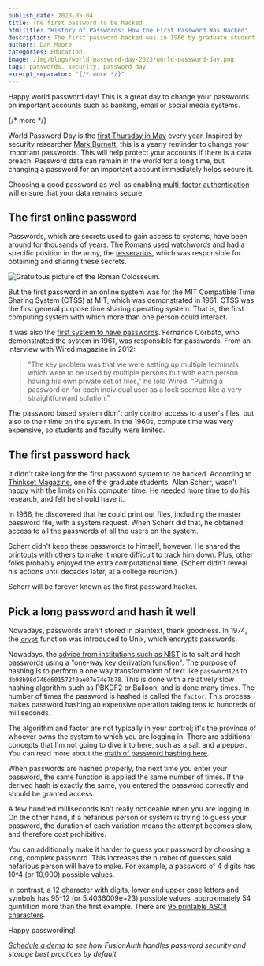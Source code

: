 ```yaml
---
publish_date: 2023-05-04 
title: The first password to be hacked
htmlTitle: "History of Passwords: How the First Password Was Hacked"
description: The first password hacked was in 1966 by graduate student Allan Scherr at MIT. Learn more about the history of passwords. 
authors: Dan Moore
categories: Education
image: /img/blogs/world-password-day-2023/world-password-day.png
tags: passwords, security, password day
excerpt_separator: "{/* more */}"
---
```


Happy world password day! This is a great day to change your passwords on important accounts such as banking, email or social media systems.

{/* more */}

World Password Day is the [first Thursday in May](https://nationaldaycalendar.com/world-password-day-first-thursday-in-may/) every year. Inspired by security researcher [Mark Burnett](https://xato.net/), this is a yearly reminder to change your important passwords. This will help protect your accounts if there is a data breach. Password data can remain in the world for a long time, but changing a password for an important account immediately helps secure it.

Choosing a good password as well as enabling [multi-factor authentication](/learn/expert-advice/authentication/multi-factor-authentication) will ensure that your data remains secure.

## The first online password

Passwords, which are secrets used to gain access to systems, have been around for thousands of years. The Romans used watchwords and had a specific position in the army, the [tesserarius](https://en.wikipedia.org/wiki/Tesserarius), which was responsible for obtaining and sharing these secrets.

![Gratuitous picture of the Roman Colosseum.](/img/blogs/world-password-day-2023/colosseum.png)

But the first password in an online system was for the MIT Compatible Time Sharing System (CTSS) at MIT, which was demonstrated in 1961. CTSS was the first general purpose time sharing operating system. That is, the first computing system with which more than one person could interact.

It was also the [first system to have passwords](https://www.wired.com/2012/01/computer-password/). Fernando Corbató, who demonstrated the system in 1961, was responsible for passwords. From an interview with Wired magazine in 2012:

> "The key problem was that we were setting up multiple terminals which were to be used by multiple persons but with each person having his own private set of files," he told Wired. "Putting a password on for each individual user as a lock seemed like a very straightforward solution."

The password based system didn't only control access to a user's files, but also to their time on the system. In the 1960s, compute time was very expensive, so students and faculty were limited.

## The first password hack

It didn't take long for the first password system to be hacked. According to [Thinkset Magazine](https://thinksetmag.com/issue-6/the-case-of-the-purloined-password), one of the graduate students, Allan Scherr, wasn't happy with the limits on his computer time. He needed more time to do his research, and felt he should have it.

In 1966, he discovered that he could print out files, including the master password file, with a system request. When Scherr did that, he obtained access to all the passwords of all the users on the system.

Scherr didn't keep these passwords to himself, however. He shared the printouts with others to make it more difficult to track him down. Plus, other folks probably enjoyed the extra computational time. (Scherr didn't reveal his actions until decades later, at a college reunion.)

Scherr will be forever known as the first password hacker.

## Pick a long password and hash it well

Nowadays, passwords aren't stored in plaintext, thank goodness. In 1974, the [`crypt`](https://www.man7.org/linux/man-pages/man3/crypt.3.html) function was introduced to Unix, which encrypts passwords.

Nowadays, the [advice from institutions such as NIST](https://pages.nist.gov/800-63-3/sp800-63b.html#sec5) is to salt and hash passwords using a "one-way key derivation function". The purpose of hashing is to perform a one way transformation of text like `password123` to `db98b98d746d601572f0ae07e74e7b78`. This is done with a relatively slow hashing algorithm such as PBKDF2 or Balloon, and is done many times. The number of times the password is hashed is called the `factor`. This process makes password hashing an expensive operation taking tens to hundreds of milliseconds. 

The algorithm and factor are not typically in your control; it's the province of whoever owns the system to which you are logging in. There are additional concepts that I'm not going to dive into here, such as a salt and a pepper. You can read more about the [math of password hashing here](/learn/expert-advice/security/math-of-password-hashing-algorithms-entropy).
 
When passwords are hashed properly, the next time you enter your password, the same function is applied the same number of times. If the derived hash is exactly the same, you entered the password correctly and should be granted access.

A few hundred milliseconds isn't really noticeable when you are logging in. On the other hand, if a nefarious person or system is trying to guess your password, the duration of each variation means the attempt becomes slow, and therefore cost prohibitive.

You can additionally make it harder to guess your password by choosing a long, complex password. This increases the number of guesses said nefarious person will have to make. For example, a password of 4 digits has 10^4 (or 10,000) possible values.

In contrast, a 12 character with digits, lower and upper case letters and symbols has 95^12 (or 5.4036009e+23) possible values, approximately 54 quintillion more than the first example. There are [95 printable ASCII characters](https://www.ascii-code.com/characters/printable-characters).

Happy passwording!

_[Schedule a demo](/contact) to see how FusionAuth handles password security and storage best practices by default._
